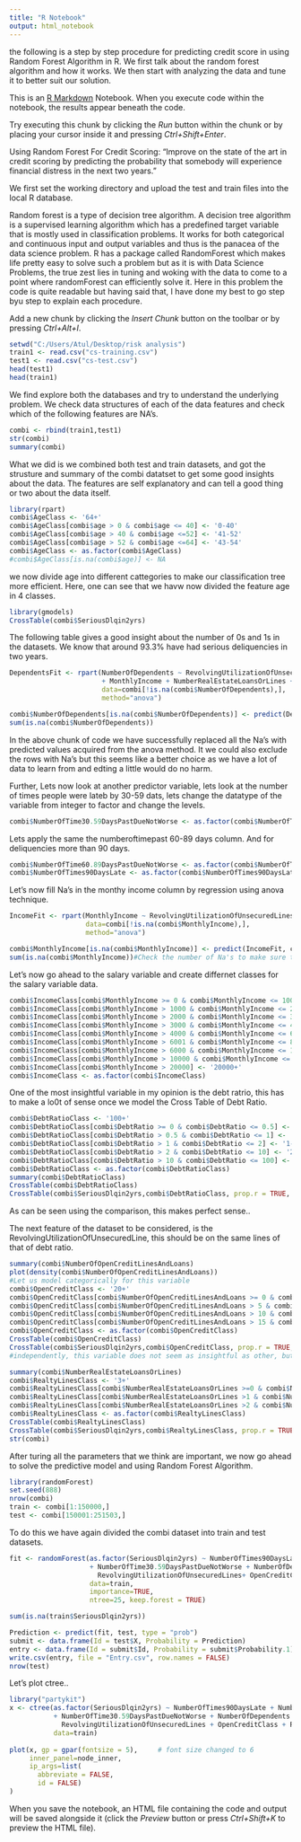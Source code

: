 ```yaml
---
title: "R Notebook"
output: html_notebook
---
```


the following is a step by step procedure for predicting credit score in using Random Forest Algorithm in R. We first talk about the random forest algorithm and how it works. 
We then start with analyzing the data and tune it to better suit our solution.


This is an [R Markdown](http://rmarkdown.rstudio.com) Notebook. When you execute code within the notebook, the results appear beneath the code. 

Try executing this chunk by clicking the *Run* button within the chunk or by placing your cursor inside it and pressing *Ctrl+Shift+Enter*. 

Using Random Forest For Credit Scoring:
"Improve on the state of the art in credit scoring by predicting the probability that somebody will experience financial distress in the next two years. "

We first set the working directory and upload the test and train files into the local R database.

Random forest is a type of decision tree algorithm. A decision tree algorithm is a supervised learning algorithm which has a predefined target variable that is mostly used in classification problems. It works for both categorical and continuous input and output variables and thus is the panacea of the data science problem. R has a package called RandomForest which makes life pretty easy to solve such a problem but as it is with Data Science Problems, the true zest lies in tuning and woking with the data to come to a point where randomForest can efficiently solve it. Here in this problem the code is quite readable but having said that, I have done my best to go step byu step to explain each procedure.


 
Add a new chunk by clicking the *Insert Chunk* button on the toolbar or by pressing *Ctrl+Alt+I*.
```r
setwd("C:/Users/Atul/Desktop/risk analysis")
train1 <- read.csv("cs-training.csv")
test1 <- read.csv("cs-test.csv")
head(test1)
head(train1)
```


We find explore both the databases and try to understand the underlying problem. We check data structures of each of the data features and check which of the following features are NA's.

```r
combi <- rbind(train1,test1)
str(combi)
summary(combi)
```
 What we did is we combined both test and train datasets, and got the strusture and summary of the combi datatset to get some good insights about the data. The features are self explanatory and can tell a good thing or two about the data itself. 
 
 
```r
library(rpart)
combi$AgeClass <- '64+'
combi$AgeClass[combi$age > 0 & combi$age <= 40] <- '0-40'
combi$AgeClass[combi$age > 40 & combi$age <=52] <- '41-52'
combi$AgeClass[combi$age > 52 & combi$age <=64] <- '43-54'
combi$AgeClass <- as.factor(combi$AgeClass)
#combi$AgeClass[is.na(combi$age)] <- NA
```

we now divide age into different cattegories to make our classification tree more efficient. Here, one can see that we havw now divided the feature age in 4 classes. 

```r
library(gmodels)
CrossTable(combi$SeriousDlqin2yrs)
```


The following table gives a good insight about the number of 0s and 1s in the datasets. We know that around 93.3% have had serious deliquencies in two years. 


```r
DependentsFit <- rpart(NumberOfDependents ~ RevolvingUtilizationOfUnsecuredLines + age + NumberOfOpenCreditLinesAndLoans 
                       + MonthlyIncome + NumberRealEstateLoansOrLines + DebtRatio,
                       data=combi[!is.na(combi$NumberOfDependents),], 
                       method="anova")

combi$NumberOfDependents[is.na(combi$NumberOfDependents)] <- predict(DependentsFit, combi[is.na(combi$NumberOfDependents),])
sum(is.na(combi$NumberOfDependents))

```

In the above chunk of code we have successfully replaced all the Na's with predicted values acquired from the anova method. It we could also exclude the rows with Na's but this seems like a better choice as we have a lot of data to learn from and edting a little would do no harm.


Further, Lets now look at another predictor variable, lets look at the number of times people were lateb by 30-59 dats, lets change the datatype of the variable from integer to factor and change the levels.

```r
combi$NumberOfTime30.59DaysPastDueNotWorse <- as.factor(combi$NumberOfTime30.59DaysPastDueNotWorse)


```
Lets apply the same the numberoftimepast 60-89 days column. And for deliquencies more than 90 days. 

```r
combi$NumberOfTime60.89DaysPastDueNotWorse <- as.factor(combi$NumberOfTime60.89DaysPastDueNotWorse)
combi$NumberOfTimes90DaysLate <- as.factor(combi$NumberOfTimes90DaysLate)
```

Let's now fill Na's in the monthy income column by regression using anova technique.

```r
IncomeFit <- rpart(MonthlyIncome ~ RevolvingUtilizationOfUnsecuredLines + age + NumberOfOpenCreditLinesAndLoans + NumberOfDependents + NumberRealEstateLoansOrLines + DebtRatio,
                   data=combi[!is.na(combi$MonthlyIncome),], 
                   method="anova")

combi$MonthlyIncome[is.na(combi$MonthlyIncome)] <- predict(IncomeFit, combi[is.na(combi$MonthlyIncome),])
sum(is.na(combi$MonthlyIncome))#Check the number of Na's to make sure the code has been executed properly.
```
Let's now go ahead to the salary variable and create differnet classes for the salary variable data.
```r
combi$IncomeClass[combi$MonthlyIncome >= 0 & combi$MonthlyIncome <= 1000] <- '0-1000'
combi$IncomeClass[combi$MonthlyIncome > 1000 & combi$MonthlyIncome <= 2000] <- '1001-2000'
combi$IncomeClass[combi$MonthlyIncome > 2000 & combi$MonthlyIncome <= 3000] <- '2001-3000'
combi$IncomeClass[combi$MonthlyIncome > 3000 & combi$MonthlyIncome <= 4000] <- '3001-4000'
combi$IncomeClass[combi$MonthlyIncome > 4000 & combi$MonthlyIncome <= 6000] <- '4001-6000'
combi$IncomeClass[combi$MonthlyIncome > 6001 & combi$MonthlyIncome <= 8000] <- '6001-8000'
combi$IncomeClass[combi$MonthlyIncome > 6000 & combi$MonthlyIncome <= 10000] <- '8001-10000'
combi$IncomeClass[combi$MonthlyIncome > 10000 & combi$MonthlyIncome <= 20000] <- '10001-20000'
combi$IncomeClass[combi$MonthlyIncome > 20000] <- '20000+'
combi$IncomeClass <- as.factor(combi$IncomeClass)

```

One of the most insightful variable in my opinion is the debt ratrio, this has to make a lo0t of sense once we model the Cross Table of Debt Ratio.

```r
combi$DebtRatioClass <- '100+'
combi$DebtRatioClass[combi$DebtRatio >= 0 & combi$DebtRatio <= 0.5] <- '0-0.5'
combi$DebtRatioClass[combi$DebtRatio > 0.5 & combi$DebtRatio <= 1] <- '0.5-1'
combi$DebtRatioClass[combi$DebtRatio > 1 & combi$DebtRatio <= 2] <- '1-2'
combi$DebtRatioClass[combi$DebtRatio > 2 & combi$DebtRatio <= 10] <- '2-10'
combi$DebtRatioClass[combi$DebtRatio > 10 & combi$DebtRatio <= 100] <- '10-100'
combi$DebtRatioClass <- as.factor(combi$DebtRatioClass)
summary(combi$DebtRatioClass)
CrossTable(combi$DebtRatioClass)
CrossTable(combi$SeriousDlqin2yrs,combi$DebtRatioClass, prop.r = TRUE, prop.c = FALSE, prop.t = FALSE, prop.chisq = FALSE)
```

As can be seen using the comparison, this makes perfect sense..

The next feature of the dataset to be considered, is the RevolvingUtilizationOfUnsecuredLine, this should be on the same lines of that of debt ratio.

```r
summary(combi$NumberOfOpenCreditLinesAndLoans)
plot(density(combi$NumberOfOpenCreditLinesAndLoans))
#Let us model categorically for this variable
combi$OpenCreditClass <- '20+'
combi$OpenCreditClass[combi$NumberOfOpenCreditLinesAndLoans >= 0 & combi$NumberOfOpenCreditLinesAndLoans<=5] <- '0-5'
combi$OpenCreditClass[combi$NumberOfOpenCreditLinesAndLoans > 5 & combi$NumberOfOpenCreditLinesAndLoans<=10] <- '5-10'
combi$OpenCreditClass[combi$NumberOfOpenCreditLinesAndLoans > 10 & combi$NumberOfOpenCreditLinesAndLoans<=15] <- '10-15'
combi$OpenCreditClass[combi$NumberOfOpenCreditLinesAndLoans > 15 & combi$NumberOfOpenCreditLinesAndLoans<= 20] <- '15-20'
combi$OpenCreditClass <- as.factor(combi$OpenCreditClass)
CrossTable(combi$OpenCreditClass)
CrossTable(combi$SeriousDlqin2yrs,combi$OpenCreditClass, prop.r = TRUE, prop.c = FALSE, prop.t = FALSE, prop.chisq = FALSE)
#independently, this variable does not seem as insightful as other, but i am certain collectively it will be very important.

```
```r
summary(combi$NumberRealEstateLoansOrLines)
combi$RealtyLinesClass <- '3+' 
combi$RealtyLinesClass[combi$NumberRealEstateLoansOrLines >=0 & combi$NumberRealEstateLoansOrLines <= 1] <- '0-1'
combi$RealtyLinesClass[combi$NumberRealEstateLoansOrLines >1 & combi$NumberRealEstateLoansOrLines <= 2] <- '1-2'
combi$RealtyLinesClass[combi$NumberRealEstateLoansOrLines >2 & combi$NumberRealEstateLoansOrLines <= 3] <- '2-3'
combi$RealtyLinesClass <- as.factor(combi$RealtyLinesClass)
CrossTable(combi$RealtyLinesClass)
CrossTable(combi$SeriousDlqin2yrs,combi$RealtyLinesClass, prop.r = TRUE, prop.c = FALSE, prop.t = FALSE, prop.chisq = FALSE)
str(combi)
```

After turing all the parameters that we think are important, we now go ahead to solve the predictive model and using Random Forest Algorithm. 

```r
library(randomForest)
set.seed(888)
nrow(combi)
train <- combi[1:150000,]
test <- combi[150001:251503,]
```
To do this we have again divided the combi dataset into train and test datasets.

```r

fit <- randomForest(as.factor(SeriousDlqin2yrs) ~ NumberOfTimes90DaysLate + NumberOfTime60.89DaysPastDueNotWorse
                    + NumberOfTime30.59DaysPastDueNotWorse + NumberOfDependents + AgeClass + DebtRatioClass +
                      RevolvingUtilizationOfUnsecuredLines+ OpenCreditClass + RealtyLinesClass,
                    data=train, 
                    importance=TRUE, 
                    ntree=25, keep.forest = TRUE)

sum(is.na(train$SeriousDlqin2yrs))

Prediction <- predict(fit, test, type = "prob")
submit <- data.frame(Id = test$X, Probability = Prediction)
entry <- data.frame(Id = submit$Id, Probability = submit$Probability.1)
write.csv(entry, file = "Entry.csv", row.names = FALSE)
nrow(test)

```
Let's plot ctree..

```r
library("partykit")
x <- ctree(as.factor(SeriousDlqin2yrs) ~ NumberOfTimes90DaysLate + NumberOfTime60.89DaysPastDueNotWorse
           + NumberOfTime30.59DaysPastDueNotWorse + NumberOfDependents + AgeClass + DebtRatioClass +
             RevolvingUtilizationOfUnsecuredLines + OpenCreditClass + RealtyLinesClass,
           data=train)
  
plot(x, gp = gpar(fontsize = 5),     # font size changed to 6
     inner_panel=node_inner,
     ip_args=list(
       abbreviate = FALSE, 
       id = FALSE)
)
```


When you save the notebook, an HTML file containing the code and output will be saved alongside it (click the *Preview* button or press *Ctrl+Shift+K* to preview the HTML file).
